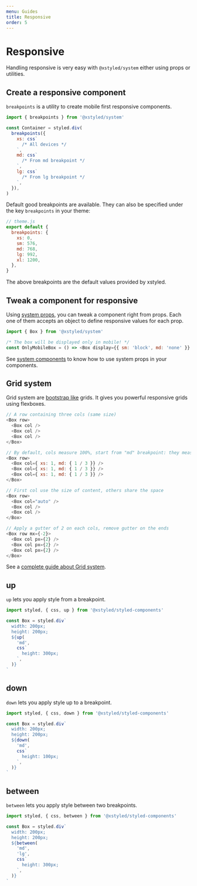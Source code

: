 ```yaml
---
menu: Guides
title: Responsive
order: 5
---
```


# Responsive

Handling responsive is very easy with `@xstyled/system` either using props or utilities.

## Create a responsive component

`breakpoints` is a utility to create mobile first responsive components.

```js
import { breakpoints } from '@xstyled/system'

const Container = styled.div(
  breakpoints({
    xs: css`
      /* All devices */
    `,
    md: css`
      /* From md breakpoint */
    `,
    lg: css`
      /* From lg breakpoint */
    `,
  }),
)
```

Default good breakpoints are available. They can also be specified under the key `breakpoints` in your theme:

```js
// theme.js
export default {
  breakpoints: {
    xs: 0,
    sm: 576,
    md: 768,
    lg: 992,
    xl: 1200,
  },
}
```

The above breakpoints are the default values provided by xstyled.

## Tweak a component for responsive

Using [system props](/docs/system-props/), you can tweak a component right from props. Each one of them accepts an object to define responsive values for each prop.

```js
import { Box } from '@xstyled/system'

/* The box will be displayed only in mobile! */
const OnlyMobileBox = () => <Box display={{ sm: 'block', md: 'none' }} />
```

See [system components](/docs/system-components/) to know how to use system props in your components.

## Grid system

Grid system are [bootstrap like](https://getbootstrap.com/) grids. It gives you powerful responsive grids using flexboxes.

```js
// A row containing three cols (same size)
<Box row>
  <Box col />
  <Box col />
  <Box col />
</Box>

// By default, cols measure 100%, start from "md" breakpoint: they measure "1/3" of the size
<Box row>
  <Box col={ xs: 1, md: { 1 / 3 }} />
  <Box col={ xs: 1, md: { 1 / 3 }} />
  <Box col={ xs: 1, md: { 1 / 3 }} />
</Box>

// First col use the size of content, others share the space
<Box row>
  <Box col="auto" />
  <Box col />
  <Box col />
</Box>

// Apply a gutter of 2 on each cols, remove gutter on the ends
<Box row mx={-2}>
  <Box col px={2} />
  <Box col px={2} />
  <Box col px={2} />
</Box>
```

See a [complete guide about Grid system](/docs/grid-system/).

## up

`up` lets you apply style from a breakpoint.

```js
import styled, { css, up } from '@xstyled/styled-components'

const Box = styled.div`
  width: 200px;
  height: 200px;
  ${up(
    'md',
    css`
      height: 300px;
    `,
  )}
`
```

## down

`down` lets you apply style up to a breakpoint.

```js
import styled, { css, down } from '@xstyled/styled-components'

const Box = styled.div`
  width: 200px;
  height: 200px;
  ${down(
    'md',
    css`
      height: 100px;
    `,
  )}
`
```

## between

`between` lets you apply style between two breakpoints.

```js
import styled, { css, between } from '@xstyled/styled-components'

const Box = styled.div`
  width: 200px;
  height: 200px;
  ${between(
    'md',
    'lg',
    css`
      height: 300px;
    `,
  )}
`
```
